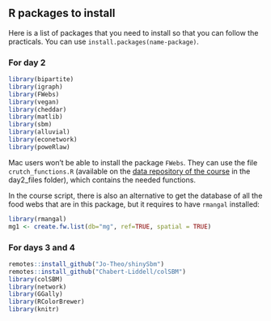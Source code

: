 ## R packages to install {.unnumbered}

Here is a list of packages that you need to install so that you can follow the practicals. You can use `install.packages(name-package)`. 

### For day 2 
```r

library(bipartite)
library(igraph)
library(FWebs)
library(vegan)
library(cheddar)
library(matlib)
library(sbm)
library(alluvial)
library(econetwork)
library(poweRlaw)

```



Mac users won't be able to install the package `FWebs`. They can use the file `crutch_functions.R` (available on the [data repository of the course](https://github.com/econetoolbox/data/) in the day2_files folder), which contains the needed functions. 


In the course script, there is also an alternative to get the database of all the food webs that are in this package, but it requires to have `rmangal` installed:


```r

library(rmangal)
mg1 <- create.fw.list(db="mg", ref=TRUE, spatial = TRUE)

```



### For days 3 and 4

```r

remotes::install_github("Jo-Theo/shinySbm")
remotes::install_github("Chabert-Liddell/colSBM")
library(colSBM)
library(network)
library(GGally)
library(RColorBrewer)
library(knitr)

```









